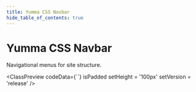 ```yaml
---
title: Yumma CSS Navbar
hide_table_of_contents: true
---
```



# Yumma CSS Navbar

Navigational menus for site structure.

<ClassPreview
  codeData={``}
  isPadded
  setHeight = '100px'
  setVersion = 'release'
/>